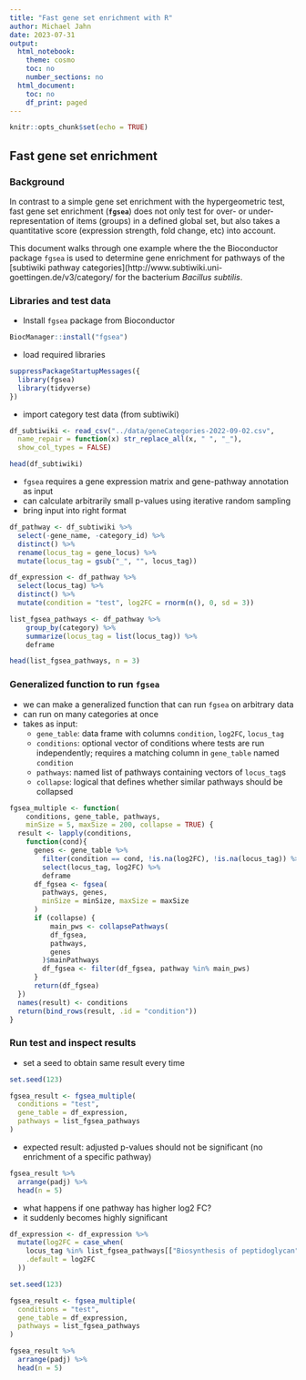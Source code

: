 ```yaml
---
title: "Fast gene set enrichment with R"
author: Michael Jahn
date: 2023-07-31
output:
  html_notebook:
    theme: cosmo
    toc: no
    number_sections: no
  html_document:
    toc: no
    df_print: paged
---
```


```r
knitr::opts_chunk$set(echo = TRUE)
```

## Fast gene set enrichment

### Background

In contrast to a simple gene set enrichment with the hypergeometric test, fast gene set enrichment (**`fgsea`**) does not only test for over- or under-representation of items (groups) in a defined global set, but also takes a quantitative score (expression strength, fold change, etc) into account.

This document walks through one example where the the Bioconductor package `fgsea` is used to determine gene enrichment for pathways of the [subtiwiki pathway categories](http://www.subtiwiki.uni-goettingen.de/v3/category/ for the bacterium *Bacillus subtilis*.

### Libraries and test data

- Install `fgsea` package from Bioconductor

```r
BiocManager::install("fgsea")
```


- load required libraries

```r
suppressPackageStartupMessages({
  library(fgsea)
  library(tidyverse)
})
```

- import category test data (from subtiwiki)

```r
df_subtiwiki <- read_csv("../data/geneCategories-2022-09-02.csv",
  name_repair = function(x) str_replace_all(x, " ", "_"),
  show_col_types = FALSE)

head(df_subtiwiki)
```

- `fgsea` requires a gene expression matrix and gene-pathway annotation as input
- can calculate arbitrarily small p-values using iterative random sampling
- bring input into right format

```r
df_pathway <- df_subtiwiki %>%
  select(-gene_name, -category_id) %>%
  distinct() %>%
  rename(locus_tag = gene_locus) %>%
  mutate(locus_tag = gsub("_", "", locus_tag))

df_expression <- df_pathway %>%
  select(locus_tag) %>%
  distinct() %>%
  mutate(condition = "test", log2FC = rnorm(n(), 0, sd = 3))

list_fgsea_pathways <- df_pathway %>%
    group_by(category) %>%
    summarize(locus_tag = list(locus_tag)) %>%
    deframe

head(list_fgsea_pathways, n = 3)
```

### Generalized function to run `fgsea` 

- we can make a generalized function that can run `fgsea` on arbitrary data
- can run on many categories at once
- takes as input:
  - `gene_table`: data frame with columns `condition`, `log2FC`, `locus_tag`
  - `conditions`: optional vector of conditions where tests are run independently; requires a matching column in `gene_table` named `condition`
  - `pathways`: named list of pathways containing vectors of `locus_tag`s
  - `collapse`: logical that defines whether similar pathways should be collapsed
  

```r
fgsea_multiple <- function(
    conditions, gene_table, pathways,
    minSize = 5, maxSize = 200, collapse = TRUE) {
  result <- lapply(conditions,
    function(cond){
      genes <- gene_table %>%
        filter(condition == cond, !is.na(log2FC), !is.na(locus_tag)) %>%
        select(locus_tag, log2FC) %>%
        deframe
      df_fgsea <- fgsea(
        pathways, genes,
        minSize = minSize, maxSize = maxSize
      )
      if (collapse) {
          main_pws <- collapsePathways(
          df_fgsea,
          pathways,
          genes
        )$mainPathways
        df_fgsea <- filter(df_fgsea, pathway %in% main_pws)
      }
      return(df_fgsea)
  })
  names(result) <- conditions
  return(bind_rows(result, .id = "condition"))
}
```


### Run test and inspect results

- set a seed to obtain same result every time

```r
set.seed(123)

fgsea_result <- fgsea_multiple(
  conditions = "test",
  gene_table = df_expression,
  pathways = list_fgsea_pathways
)
```

- expected result: adjusted p-values should not be significant (no enrichment of a specific pathway)

```r
fgsea_result %>%
  arrange(padj) %>%
  head(n = 5)
```

- what happens if one pathway has higher log2 FC?
- it suddenly becomes highly significant

```r
df_expression <- df_expression %>%
  mutate(log2FC = case_when(
    locus_tag %in% list_fgsea_pathways[["Biosynthesis of peptidoglycan"]] ~ rnorm(n()) - 6,
    .default = log2FC
  ))
```


```r
set.seed(123)

fgsea_result <- fgsea_multiple(
  conditions = "test",
  gene_table = df_expression,
  pathways = list_fgsea_pathways
)

fgsea_result %>%
  arrange(padj) %>%
  head(n = 5)
```

